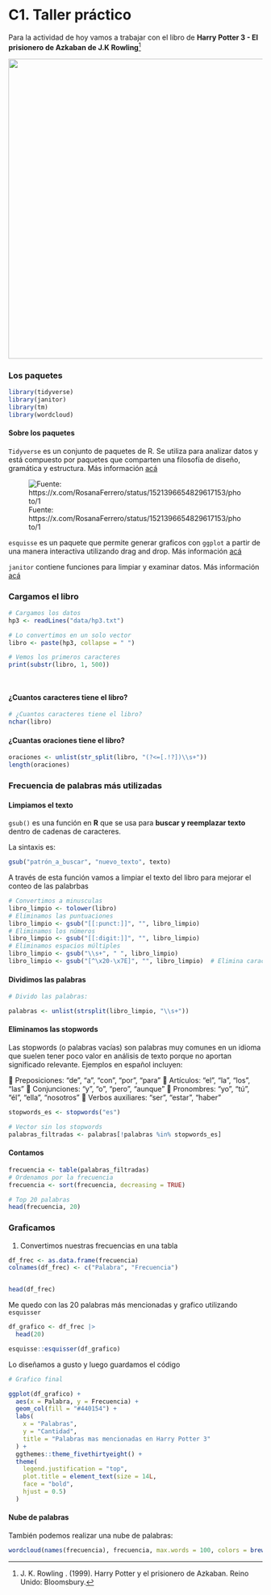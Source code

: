 # C1. Taller práctico

Para la actividad de hoy vamos a trabajar con el libro de **Harry Potter 3 - El prisionero de Azkaban de J.K Rowling**[^clase1_t-1]

[^clase1_t-1]: J. K. Rowling . (1999). Harry Potter y el prisionero de Azkaban. Reino Unido: Bloomsbury.

![](www/patronum.png){fig-align="center" width="593"}

### Los paquetes

```r


library(tidyverse)
library(janitor)
library(tm)
library(wordcloud)
```

#### **Sobre los paquetes**

`Tidyverse` es un conjunto de paquetes de R. Se utiliza para analizar datos y está compuesto por paquetes que comparten una filosofía de diseño, gramática y estructura. Más información [acá](https://www.tidyverse.org/)

![Fuente: https://x.com/RosanaFerrero/status/1521396654829617153/photo/1](www/tidyverse.jpg){fig-align="center"}

`esquisse` es un paquete que permite generar graficos con `ggplot` a partir de una manera interactiva utilizando drag and drop. Más información [acá](https://dreamrs.github.io/esquisse/)

`janitor` contiene funciones para limpiar y examinar datos. Más información [acá](https://www.rdocumentation.org/packages/janitor/versions/2.2.1)

### Cargamos el libro

```r
# Cargamos los datos
hp3 <- readLines("data/hp3.txt")

# Lo convertimos en un solo vector
libro <- paste(hp3, collapse = " ")

# Vemos los primeros caracteres
print(substr(libro, 1, 500))  




```

#### ¿Cuantos caracteres tiene el libro?

```r

# ¿Cuantos caracteres tiene el libro? 
nchar(libro)
```

#### ¿Cuantas oraciones tiene el libro?

```r
oraciones <- unlist(str_split(libro, "(?<=[.!?])\\s+"))
length(oraciones)
```

### Frecuencia de palabras más utilizadas

#### Limpiamos el texto

`gsub()` es una función en **R** que se usa para **buscar y reemplazar texto** dentro de cadenas de caracteres.

La sintaxis es:

``` r
gsub("patrón_a_buscar", "nuevo_texto", texto)
```

A través de esta función vamos a limpiar el texto del libro para mejorar el conteo de las palabrbas

```r
# Convertimos a minusculas
libro_limpio <- tolower(libro)  
# Eliminamos las puntuaciones
libro_limpio <- gsub("[[:punct:]]", "", libro_limpio)  
# Eliminamos los números
libro_limpio <- gsub("[[:digit:]]", "", libro_limpio) 
# Eliminamos espacios múltiples
libro_limpio <- gsub("\\s+", " ", libro_limpio) 
libro_limpio <- gsub("[^\x20-\x7E]", "", libro_limpio)  # Elimina caracteres no imprimibles

```

#### Dividimos las palabras

```r
# Divido las palabras:

palabras <- unlist(strsplit(libro_limpio, "\\s+")) 

```

#### Eliminamos las stopwords

Las stopwords (o palabras vacías) son palabras muy comunes en un idioma que suelen tener poco valor en análisis de texto porque no aportan significado relevante. Ejemplos en español incluyen:

🔹 Preposiciones: "de", "a", "con", "por", "para" 🔹 Artículos: "el", "la", "los", "las" 🔹 Conjunciones: "y", "o", "pero", "aunque" 🔹 Pronombres: "yo", "tú", "él", "ella", "nosotros" 🔹 Verbos auxiliares: "ser", "estar", "haber"

```r
stopwords_es <- stopwords("es") 

# Vector sin los stopwords
palabras_filtradas <- palabras[!palabras %in% stopwords_es] 
```

#### Contamos

```r
frecuencia <- table(palabras_filtradas)
# Ordenamos por la frecuencia
frecuencia <- sort(frecuencia, decreasing = TRUE) 

# Top 20 palabras
head(frecuencia, 20)
```

### Graficamos

1)  Convertimos nuestras frecuencias en una tabla

```r
df_frec <- as.data.frame(frecuencia)
colnames(df_frec) <- c("Palabra", "Frecuencia")


head(df_frec)
```

Me quedo con las 20 palabras más mencionadas y grafico utilizando `esquisser`

```r

df_grafico <- df_frec |> 
  head(20)


```

``` r
esquisse::esquisser(df_grafico)
```

Lo diseñamos a gusto y luego guardamos el código

```r

# Grafico final

ggplot(df_grafico) +
  aes(x = Palabra, y = Frecuencia) +
  geom_col(fill = "#440154") +
  labs(
    x = "Palabras",
    y = "Cantidad",
    title = "Palabras mas mencionadas en Harry Potter 3"
  ) +
  ggthemes::theme_fivethirtyeight() +
  theme(
    legend.justification = "top",
    plot.title = element_text(size = 14L,
    face = "bold",
    hjust = 0.5)
  )
```

#### Nube de palabras

También podemos realizar una nube de palabras:

```r

wordcloud(names(frecuencia), frecuencia, max.words = 100, colors = brewer.pal(8, "Dark2"))
```
